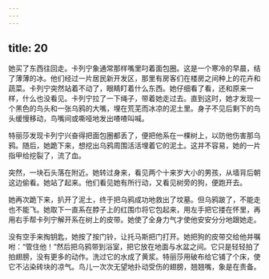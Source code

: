 ```yaml
---
---
---
```

title: 20
---



她买了东西往回走。卡列宁象通常那样嘴里叼着面包圈。这是一个寒冷的早晨，结了薄薄的冰。他们经过一片居民新开发区，那里有房客们在楼房之间种上的花卉和蔬菜。卡列宁突然站着不动了，眼睛盯着什么东西。她仔细看了看，还和原来一样，什么也没看见。卡列宁拉了一下绳子，带着她走过去。直到这时，她才发现一个黑色的鸟头和一张乌鸦的大嘴，埋在荒芜而冰凉的泥土里。身子不见后剩下的鸟头缓慢移动，鸟嘴间或嘶哑地发出喳喳叫喊。

特丽莎发现卡列宁兴奋得把面包圈都丢了，便把他系在一棵树上，以防他伤害那乌鸦。随后，她跪下来，想挖出乌鸦周围活活埋着它的泥土。这并不容易，她的一片指甲给挖裂了，流了血。

突然，一块石头落在附近。她转过身来，看见两个十来岁大小的男孩，从墙背后朝这边偷看。她站了起来。他们看见她有所行动，又看见树旁的狗，便跑开去。

她再次跪下来，扒开了泥土，终于把乌鸦成功地救出了坟墓。但乌鸦跛了，不能走也不能飞。她取下一直系在脖子上的红围巾将它包起来，用左手把它搂在怀里，再用右手帮卡列宁解开系在树上的皮带。她使了全身力气才使他安安分分地跟她走。

没有空手来掏钥匙，她按了按门铃，让托马斯把门打开。她把狗的皮带交给他并嘱咐：“管住他！”然后把乌鸦带到浴室，把它放在地面与水盆之间。它只是轻轻拍了拍翅膀，没有更多的动作。洗过它的水成了黄浆。特丽莎用破布给它铺了个床，使它不沾染砖块的凉气。鸟儿一次次无望地扑动受伤的翅膀，翘翘嘴，象是在责备。